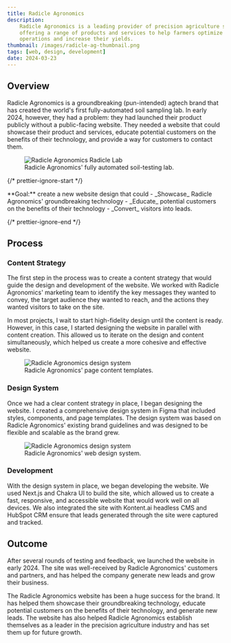 ```yaml
---
title: Radicle Agronomics
description:
    Radicle Agronomics is a leading provider of precision agriculture solutions,
    offering a range of products and services to help farmers optimize their
    operations and increase their yields.
thumbnail: /images/radicle-ag-thumbnail.png
tags: [web, design, development]
date: 2024-03-23
---
```



## Overview

Radicle Agronomics is a groundbreaking (pun-intended) agtech brand that has
created the world's first fully-automated soil sampling lab. In early 2024,
however, they had a problem: they had launched their product publicly without a
public-facing website. They needed a website that could showcase their product
and services, educate potential customers on the benefits of their technology,
and provide a way for customers to contact them.

<figure>
    <img
        src="/images/radag-radicle-lab.png"
        alt="Radicle Agronomics Radicle Lab"
    />
    <figcaption className="text-center">
        Radicle Agronomics' fully automated soil-testing lab.
    </figcaption>
</figure>

{/* prettier-ignore-start */}

<Callout emoji="🎯">
  **Goal:** create a new website design that could
    - _Showcase_ Radicle Agronomics' groundbreaking technology
    - _Educate_ potential customers on the benefits of their technology
    - _Convert_ visitors into leads.
</Callout>

{/* prettier-ignore-end */}

## Process

### Content Strategy

The first step in the process was to create a content strategy that would guide
the design and development of the website. We worked with Radicle Agronomics'
marketing team to identify the key messages they wanted to convey, the target
audience they wanted to reach, and the actions they wanted visitors to take on
the site.

In most projects, I wait to start high-fidelity design until the content is
ready. However, in this case, I started designing the website in parallel with
content creation. This allowed us to iterate on the design and content
simultaneously, which helped us create a more cohesive and effective website.

<figure>
    <img
        src="/images/radag-page-templates.png"
        alt="Radicle Agronomics design system"
    />
    <figcaption className="text-center">
        Radicle Agronomics' page content templates.
    </figcaption>
</figure>

### Design System

Once we had a clear content strategy in place, I began designing the website. I
created a comprehensive design system in Figma that included styles, components,
and page templates. The design system was based on Radicle Agronomics' existing
brand guidelines and was designed to be flexible and scalable as the brand grew.

<figure>
    <img
        src="/images/radag-design-system.png"
        alt="Radicle Agronomics design system"
    />
    <figcaption className="text-center">
        Radicle Agronomics' web design system.
    </figcaption>
</figure>

### Development

With the design system in place, we began developing the website. We used
Next.js and Chakra UI to build the site, which allowed us to create a fast,
responsive, and accessible website that would work well on all devices. We also
integrated the site with Kontent.ai headless CMS and HubSpot CRM ensure that
leads generated through the site were captured and tracked.

## Outcome

After several rounds of testing and feedback, we launched the website in
early 2024. The site was well-received by Radicle Agronomics' customers and
partners, and has helped the company generate new leads and grow their business.

The Radicle Agronomics website has been a huge success for the brand. It has
helped them showcase their groundbreaking technology, educate potential
customers on the benefits of their technology, and generate new leads. The
website has also helped Radicle Agronomics establish themselves as a leader in
the precision agriculture industry and has set them up for future growth.

<div className="ml-[calc(-50vw+50%)] w-screen">
    <GalleryGrid
        images={[
            {
                src: '/images/radag-homepage.png',
                alt: 'Radicle Agronomics home page',
            },
            {
                src: '/images/radag-product-page.png',
                alt: 'Radicle Agronomics product page',
            },
            {
                src: '/images/radag-radicle-app-features.png',
                alt: 'Radicle Agronomics Radicle App page features section',
            },
            {
                src: '/images/radag-radicle-lab-comparison.png',
                alt: 'Radicle Agronomics Radicle Lab comparison section',
            },
        ]}
    />
</div>
